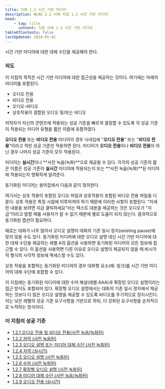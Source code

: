 ```yaml
---
title: 이해 1.2 시간 기반 미디어
description: WCAG 2.2 이해 지침 1.2 시간 기반 미디어
head:
    - tag: title
      content: 지침 이해 1.2 시간 기반 미디어
tableOfContents: false
lastUpdated: 2024-05-02
---
```



<Card title="지침">
시간 기반 미디어에 대한 대체 수단을 제공해야 한다.
</Card>

### 의도

이 지침의 목적은 시간 기반 미디어에 대한 접근성을 제공하는 것이다. 여기에는 아래의 미디어를 포함된다.

*   오디오 전용
*   비디오 전용
*   오디오-비디오
*   상호작용이 결합된 오디오 및/또는 비디오

저작자가 자신의 콘텐츠에 적용되는 성공 기준을 빠르게 결정할 수 있도록 각 성공 기준이 적용되는 미디어 유형을 짧은 이름에 포함하였다.

**오디오 전용** 또는 **비디오 전용** 미디어의 경우 닉네임에 "**오디오 전용**" 또는 "**비디오 전용**"이라고 적힌 성공 기준만 적용하면 된다. 미디어가 **오디오 전용**이나 **비디오 전용**이 아닌 경우 나머지 성공 기준이 모두 적용된다.

미디어는 **실시간**이나 **사전 녹음(녹화)**으로 제공될 수 있다. 각각의 성공 기준의 짧은 이름은 성공 기준이 **실시간** 미디어에 적용되는지 또는 **사전 녹음(녹화)**된 미디어에 적용되는지 명확하게 알려준다.

동기화된 미디어는 용어집에서 다음과 같이 정의한다.

여기서는 상호 작용이 포함된 오디오 파일과 상호작용이 포함된 비디오 전용 파일을 다룬다. 상호 작용은 특정 시점에 이루어져야 하기 때문에 이러한 사항이 포함된다. "자세한 내용을 보려면 지금 클릭하세요"라는 텍스트 대본을 제공하는 것은 오디오가 "지금"이라고 말할 때를 사용자가 알 수 없기 때문에 별로 도움이 되지 않는다. 결과적으로 동기화된 캡션이 필요하다.

때로는 대화가 너무 많아서 오디오 설명이 대화의 기존 일시 정지(existing pause)에 맞지 않을 수도 있다. 동기화된 미디어에 대한 오디오 설명 대신 시간 기반 미디어에 대한 대체 수단을 제공하는 레벨 A의 옵션을 사용하면 동기화된 미디어의 모든 정보에 접근할 수 있다. 이 옵션을 사용하면 다른 이유로 오디오 설명이 제공되지 않을 때 비시각적 형식의 시각적 정보에 액세스할 수도 있다.

상호 작용을 포함하는 동기화된 미디어의 경우 대화형 요소(예: 링크)를 시간 기반 미디어의 대체 수단에 포함할 수 있다.

이 지침에는 동기화된 미디어에 대한 수어 해설(레벨 AAA)과 확장된 오디오 설명이라는 접근 방식도 포함되어 있다. 확장형 오디오 설명에서는 대화의 기존 일시 정지에서 제공하는 것보다 더 많은 오디오 설명을 제공할 수 있도록 비디오를 주기적으로 정지시킨다. 이는 낮은 레벨의 성공 기준 요구사항을 기반으로 하되, 더 강화된 요구사항을 순차적으로 누적하는 방식이다.

### 이 지침의 성공 기준

*   [1.2.1 오디오 전용 및 비디오 전용(사전 녹음/녹화된)](../audio-only-and-video-only-prerecorded)
*   [1.2.2 자막 (사전 녹음된)](../captions-prerecorded)
*   [1.2.3 오디오 설명 또는 미디어 대체 수단 (사전 녹화된)](../audio-description-or-media-alternative-prerecorded)
*   [1.2.4 자막 (실시간)](../captions-live)
*   [1.2.5 오디오 설명 (사전 녹화된)](../audio-description-prerecorded)
*   [1.2.6 수어 (사전 녹화된)](../sign-language-prerecorded)
*   [1.2.7 확장형 오디오 설명 (사전 녹화된)](../extended-audio-description-prerecorded)
*   [1.2.8 미디어 대체 수단 (사전 녹음/녹화된)](../media-alternative-prerecorded)
*   [1.2.9 오디오 전용 (실시간)](../audio-only-live)

